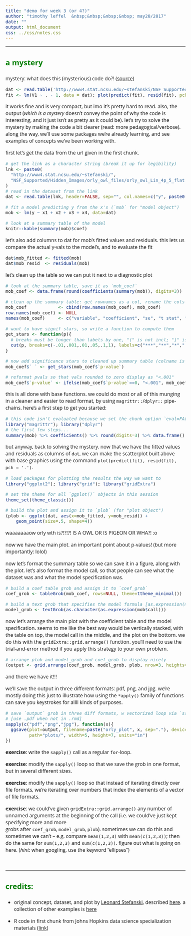 ```yaml
---
title: "demo for week 3 (or 4?)"
author: "timothy leffel  &nbsp;&nbsp;&nbsp;&nbsp; may20/2017"
date: ""
output: html_document
css: ../css/notes.css
---
```


<hr style="height:2px; background-color: gray; color:gray;">

<!-- for some reason this causes problems! -->
<!-- <link href="https://afeld.github.io/emoji-css/emoji.css" rel="stylesheet"> -->

### a mystery

mystery: what does this (mysterious) code do?! ([source](https://github.com/DataScienceSpecialization/courses/blob/master/07_RegressionModels/02_04_residuals_variation_diagnostics/index.Rmd#example-described-by-stefanski-tas-2007-vol-61))

```r
dat <- read.table('http://www4.stat.ncsu.edu/~stefanski/NSF_Supported/Hidden_Images/orly_owl_files/orly_owl_Lin_4p_5_flat.txt', header = FALSE)
fit <- lm(V1 ~ . - 1, data = dat); plot(predict(fit), resid(fit), pch = '.')
```

it works fine and is very compact, but imo it's pretty hard to read. also, the output (*which is a mystery* doesn't convey the point of why the code is interesting, and it just isn't as pretty as it could be). let's try to solve the mystery by making the code a bit clearer (read: more pedagogical/verbose). along the way, we'll use some packages we're already learning, and see examples of concepts we've been working with. 

first let's get the data from the url given in the first chunk.

```r
# get the link as a character string (break it up for legibility)
lnk <- paste0(
  "http://www4.stat.ncsu.edu/~stefanski/",
  "NSF_Supported/Hidden_Images/orly_owl_files/orly_owl_Lin_4p_5_flat.txt"
)
# read in the dataset from the link
dat <- read.table(lnk, header=FALSE, sep="", col.names=c("y", paste0("x", 1:4)))

# fit a model predicting y from the x's (`mob` for "model object")
mob <- lm(y ~ x1 + x2 + x3 + x4, data=dat)

# look at a summary table of the model
knitr::kable(summary(mob)$coef)
```


let's also add columns to dat for mob's fitted values and residuals. 
this lets us compare the actual y-vals to the model's, and to evaluate the fit

```r
dat$mob_fitted <- fitted(mob)
dat$mob_resid  <- residuals(mob)
```


let's clean up the table so we can put it next to a diagnostic plot

```r
# look at the summary table, save it as `mob_coef`
mob_coef <- data.frame(round(coefficients(summary(mob)), digits=3))

# clean up the summary table: get rownames as a col, rename the cols
mob_coef            <- cbind(row.names(mob_coef), mob_coef)
row.names(mob_coef) <- NULL
names(mob_coef)     <- c("variable", "coefficient", "se", "t stat", "p-value")

# want to have signif stars, so write a function to compute them 
get_stars <- function(p){
  # breaks must be longer than labels by one, "(" is not incl; "]" is incl
  cut(p, breaks=c(-.01,.001,.01,.05,.1,1), labels=c("***","**","*",".","n.s."))
}

# now add significance stars to cleaned up summary table (colname is just " ")
mob_coef$` ` <- get_stars(mob_coef$`p-value`)

# reformat pvals so that vals rounded to zero display as "<.001"
mob_coef$`p-value` <- ifelse(mob_coef$`p-value`==0, "<.001", mob_coef$`p-value`)
```

this is all done with base functions. we could do most or all of this munging in a cleaner and easier to read format, by using `magrittr::`/`dplyr::` pipe-chains. here's a first step to get you started:

```r
# this code isn't evaluated because we set the chunk option `eval=FALSE`
library("magrittr"); library("dplyr")
# the first few steps...
summary(mob) %>% coefficients() %>% round(digits=3) %>% data.frame()
```

but anyway, back to solving the mystery. now that we have the fitted values and residuals 
as columns of `dat`, we can make the scatterplot built above with base graphics 
using the command `plot(predict(fit), resid(fit), pch = '.')`.

```r
# load packages for plotting the results the way we want to
library("ggplot2"); library("grid"); library("gridExtra")

# set the theme for all `ggplot()` objects in this session
theme_set(theme_classic())

# build the plot and assign it to `plob` (for "plot object")
(plob <- ggplot(dat, aes(x=mob_fitted, y=mob_resid)) + 
    geom_point(size=.5, shape=4))
```

waaaaaaaow orly wth is?!?!?! IS A OWL OR IS PIGEON OR WHA?! :o <i class="em em-scream_cat"></i>

now we have the main plot. an important point about p-values! (but more importantly: lolol)

now let's format the summary table so we can save it in a figure, along with the plot. let's also format the model call, so that people can see what the dataset was and what the model specification was.

```r
# build a coef table grob and assign it to `coef_grob`
coef_grob <- tableGrob(mob_coef, rows=NULL, theme=ttheme_minimal())

# build a text grob that specifies the model formula [as.expression(mob$call)]
model_grob <- textGrob(as.character(as.expression(mob$call)))
```

now let's arrange the main plot with the coefficient table and the model specification. 
seems to me like the best way would be vertically stacked, with the table on top, the 
model call in the middle, and the plot on the bottom. we do this with the 
`gridExtra::grid.arrange()` function. you'll need to use the trial-and-error method if you apply this 
strategy to your own problem.

```r
# arrange plob and model_grob and coef_grob to display nicely
(output <- grid.arrange(coef_grob, model_grob, plob, nrow=3, heights=c(2,.2,3)))
```

and there we have it!!!

<!-- **exercise**: look at the output we'll save in the next chunk, and then compare  -->
<!-- it to how the `output` figure gets rendered from the chunk above. why is the  -->
<!-- one above smooshed? how can we make it display like we want it to? (i.e. with  -->
<!-- the dimensions we save it with below) -->

we'll save the output in three different formats: pdf, png, and jpg. we're mostly 
doing this just to illustrate how using the `*apply()` family of functions 
can save you keystrokes for allll kinds of purposes. 

```r
# save `output` grob in three diff formats, w vectorized loop via `sapply()`
# [use .pdf when not in .rmd]
sapply(c("pdf","png","jpg"), function(x){
  ggsave(plot=output, filename=paste("orly_plot", x, sep="."), device=x, 
         path="plots/", width=5, height=7, units="in")
})
```

**exercise**: write the `sapply()` call as a regular `for`-loop.

**exercise**: modify the `sapply()` loop so that we save the grob in one format, but in 
several different sizes.

**exercise**: modify the `sapply()` loop so that instead of iterating directly over file formats, 
we're iterating over numbers that index the elements of a vector of file formats.

**exercise**: we could've given `gridExtra::grid.arrange()` any number of unnamed 
arguments at the beginning of the call (i.e. we could've just kept specifying more and more  
grobs after `coef_grob`, `model_grob`, `plob`). sometimes we can do this and sometimes 
we can't -- e.g. compare `mean(1,2,3)` with `mean(c(1,2,3))`; then do the same for 
`sum(1,2,3)` and `sum(c(1,2,3))`. figure out what is going on here. (*hint*: when googling, use the keyword "ellipses")

<br>
<hr>

### credits:

- original concept, dataset, and plot by [Leonard Stefanski](http://www4.stat.ncsu.edu/~stefanski/), 
described [here](http://www4.stat.ncsu.edu/~stefanski/NSF_Supported/Hidden_Images/Residual_Surrealism_TAS_2007.pdf). a collection of other examples is [here](http://www4.stat.ncsu.edu/~stefanski/NSF_Supported/Hidden_Images/stat_res_plots.html)

- R code in first chunk from Johns Hopkins data science specialization materials ([link](https://github.com/DataScienceSpecialization/courses/blob/master/07_RegressionModels/02_04_residuals_variation_diagnostics/index.Rmd#example-described-by-stefanski-tas-2007-vol-61))

<br><br><br><br>




<link rel="stylesheet" type="text/css"
href="https://fonts.googleapis.com/css?family=Open+Sans:300,400,400i,700">

<link href="https://fonts.googleapis.com/css?family=Roboto+Mono:300,400,500" rel="stylesheet">

  <style>
body {
  padding: 10px;
  font-size: 12pt;
  font-family: 'Open Sans', sans-serif;
}

h1 { 
  font-size: 20px;
  color: DarkGreen;
  font-weight: bold;
}

h2 { 
    font-size: 16px;
    color: green;
}

h3 { 
  font-size: 24px;
  color: green;
  font-weight: bold;
}

code {
  font-family: 'Roboto Mono', monospace;
  font-size: 14px;
}

pre {
  font-family: 'Roboto Mono', monospace;
  font-size: 14px;
}

</style>


